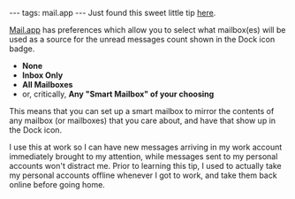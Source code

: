 ---
tags: mail.app
---
Just found this sweet little tip [http://kuwayama.com/tip-set-the-unread-count-notice-in-mailapp here].

[[Mail.app]] has preferences which allow you to select what mailbox(es) will be used as a source for the unread messages count shown in the Dock icon badge.

* '''None'''
* '''Inbox Only'''
* '''All Mailboxes'''
* or, critically, '''Any "Smart Mailbox" of your choosing'''

This means that you can set up a smart mailbox to mirror the contents of any mailbox (or mailboxes) that you care about, and have that show up in the Dock icon.

I use this at work so I can have new messages arriving in my work account immediately brought to my attention, while messages sent to my personal accounts won't distract me. Prior to learning this tip, I used to actually take my personal accounts offline whenever I got to work, and take them back online before going home.
